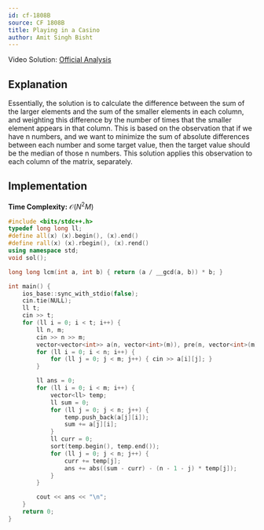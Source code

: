 ```yaml
---
id: cf-1808B
source: CF 1808B
title: Playing in a Casino
author: Amit Singh Bisht
---
```


Video Solution: [Official Analysis](https://www.youtube.com/watch?v=FCdL47-AyZs&t=4s&ab_channel=DCCNITA)

## Explanation

Essentially, the solution is to calculate the difference between the sum of the larger elements and the sum of the smaller
elements in each column, and weighting this difference by the number of times that the smaller element appears in that column.
This is based on the observation that if we have n numbers, and we want to minimize the sum of absolute differences between
each number and some target value, then the target value should be the median of those n numbers. This solution applies this
observation to each column of the matrix, separately.

## Implementation

**Time Complexity:** $\mathcal{O}(N^2 M)$

<LanguageSection>
<CPPSection>

```cpp
#include <bits/stdc++.h>
typedef long long ll;
#define all(x) (x).begin(), (x).end()
#define rall(x) (x).rbegin(), (x).rend()
using namespace std;
void sol();

long long lcm(int a, int b) { return (a / __gcd(a, b)) * b; }

int main() {
	ios_base::sync_with_stdio(false);
	cin.tie(NULL);
	ll t;
	cin >> t;
	for (ll i = 0; i < t; i++) {
		ll n, m;
		cin >> n >> m;
		vector<vector<int>> a(n, vector<int>(m)), pre(n, vector<int>(m));
		for (ll i = 0; i < n; i++) {
			for (ll j = 0; j < m; j++) { cin >> a[i][j]; }
		}

		ll ans = 0;
		for (ll i = 0; i < m; i++) {
			vector<ll> temp;
			ll sum = 0;
			for (ll j = 0; j < n; j++) {
				temp.push_back(a[j][i]);
				sum += a[j][i];
			}
			ll curr = 0;
			sort(temp.begin(), temp.end());
			for (ll j = 0; j < n; j++) {
				curr += temp[j];
				ans += abs((sum - curr) - (n - 1 - j) * temp[j]);
			}
		}

		cout << ans << "\n";
	}
	return 0;
}
```
</CPPSection>
</LanguageSection>

